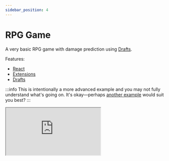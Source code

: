 ```yaml
---
sidebar_position: 4
---
```


# RPG Game

A very basic RPG game with damage prediction using [Drafts](/getting-started/drafts).

Features:

- [React](https://reactjs.org/)
- [Extensions](/advanced/extensions)
- [Drafts](/getting-started/drafts)

:::info
This is intentionally a more advanced example and you may not fully understand what's going on. It's okay&mdash;perhaps [another example](/examples) would suit you best?
:::

<iframe
  style={{ width: '100%', height: 600 }}
  src='https://stackblitz.com/edit/superstate-rpg-game?embed=1&file=src/app.tsx'
/>
